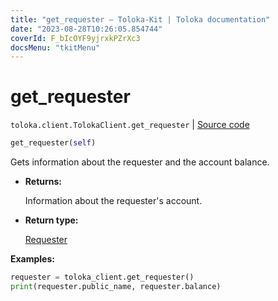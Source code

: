 ```yaml
---
title: "get_requester — Toloka-Kit | Toloka documentation"
date: "2023-08-28T10:26:05.854744"
coverId: F_bIcOYF9yjrxkPZrXc3
docsMenu: "tkitMenu"
---
```


# get_requester

`toloka.client.TolokaClient.get_requester` | [Source code](https://github.com/Toloka/toloka-kit/blob/v1.2.1/src/client/__init__.py#L3418)

```python
get_requester(self)
```

Gets information about the requester and the account balance.

* **Returns:**

  Information about the requester's account.

* **Return type:**

  [Requester](/docs/toloka-kit/reference/toloka.client.requester.Requester)

**Examples:**

```python
requester = toloka_client.get_requester()
print(requester.public_name, requester.balance)
```
